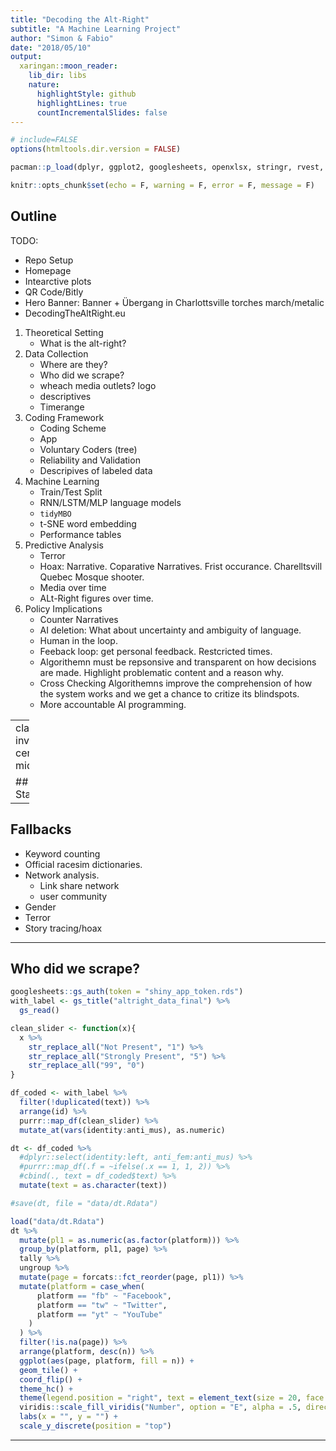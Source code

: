 ```yaml
---
title: "Decoding the Alt-Right"
subtitle: "A Machine Learning Project"
author: "Simon & Fabio"
date: "2018/05/10"
output:
  xaringan::moon_reader:
    lib_dir: libs
    nature:
      highlightStyle: github
      highlightLines: true
      countIncrementalSlides: false
---
```



```r
# include=FALSE
options(htmltools.dir.version = FALSE)

pacman::p_load(dplyr, ggplot2, googlesheets, openxlsx, stringr, rvest, dplyr, ggplot2, keras, mlrMBO, tidyMBO, ggthemes, Smisc, randomForest, parallelMap, emoa)

knitr::opts_chunk$set(echo = F, warning = F, error = F, message = F)
```

## Outline

TODO:

* Repo Setup
* Homepage
* Intearctive plots
* QR Code/Bitly
* Hero Banner: Banner + Übergang in Charlottsville torches march/metalic
* DecodingTheAltRight.eu


1. Theoretical Setting
    * What is the alt-right?
2. Data Collection
    * Where are they?
    * Who did we scrape?
    * wheach media outlets? logo
    * descriptives
    * Timerange
3. Coding Framework
    * Coding Scheme
    * App
    * Voluntary Coders (tree)
    * Reliability and Validation
    * Descripives of labeled data
4. Machine Learning
    * Train/Test Split
    * RNN/LSTM/MLP language models 
    * `tidyMBO`
    * t-SNE word embedding
    * Performance tables
5. Predictive Analysis
    * Terror
    * Hoax: Narrative. Coparative Narratives. Frist occurance. Charelltsvill Quebec Mosque shooter. 
    * Media over time
    * ALt-Right figures over time. 
6. Policy Implications
    * Counter Narratives
    * AI deletion: What about uncertainty and ambiguity of language.
    * Human in the loop. 
    * Feeback loop: get personal feedback. Restcricted times.
    * Algorithemn must be repsonsive and transparent on how decisions are made. Highlight problematic content and a reason why. 
    * Cross Checking Algorithemns improve the comprehension of how the system works and we get a chance to critize its blindspots. 
    * More accountable AI programming. 

---
class: inverse, center, middle

## Get Started


---

## Fallbacks

* Keyword counting
* Official racesim dictionaries.
* Network analysis.
    + Link share network
    + user community
* Gender
* Terror
* Story tracing/hoax
  




---

## Who did we scrape?

```r
googlesheets::gs_auth(token = "shiny_app_token.rds")
with_label <- gs_title("altright_data_final") %>%
  gs_read()

clean_slider <- function(x){
  x %>%
    str_replace_all("Not Present", "1") %>%
    str_replace_all("Strongly Present", "5") %>%
    str_replace_all("99", "0")
}

df_coded <- with_label %>%
  filter(!duplicated(text)) %>%
  arrange(id) %>%
  purrr::map_df(clean_slider) %>%
  mutate_at(vars(identity:anti_mus), as.numeric)

dt <- df_coded %>%
  #dplyr::select(identity:left, anti_fem:anti_mus) %>%
  #purrr::map_df(.f = ~ifelse(.x == 1, 1, 2)) %>%
  #cbind(., text = df_coded$text) %>%
  mutate(text = as.character(text))

#save(dt, file = "data/dt.Rdata")
```




```r
load("data/dt.Rdata")
dt %>%
  mutate(pl1 = as.numeric(as.factor(platform))) %>%
  group_by(platform, pl1, page) %>%
  tally %>%
  ungroup %>%
  mutate(page = forcats::fct_reorder(page, pl1)) %>%
  mutate(platform = case_when(
      platform == "fb" ~ "Facebook",
      platform == "tw" ~ "Twitter",
      platform == "yt" ~ "YouTube"
    )
  ) %>%
  filter(!is.na(page)) %>%
  arrange(platform, desc(n)) %>%
  ggplot(aes(page, platform, fill = n)) +
  geom_tile() +
  coord_flip() +
  theme_hc() +
  theme(legend.position = "right", text = element_text(size = 20, face = "bold")) +
  viridis::scale_fill_viridis("Number", option = "E", alpha = .5, direction = -1) +
  labs(x = "", y = "") +
  scale_y_discrete(position = "top")
```





---












